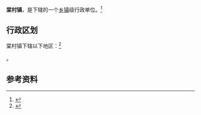 {{unreferenced|time=2016-04-05T11:54:06+00:00}}
{{中国乡级行政区|41/17/29/105/000}}

'''棠村镇'''，是{{PRC admin/fullname|41/17/29/106/000|3}}下辖的一个[[乡镇|乡镇]]级行政单位。<ref>{{PRC admin/ref sgc|{{PRC admin/parent|41/17/29/105/000}}}}</ref>

== 行政区划 ==

棠村镇下辖以下地区：<ref>{{PRC admin/ref sgc|41/17/29/105/000}}</ref>

{{PRC admin/children|41/17/29/105/000}}。

== 参考资料 ==

{{reflist}}

{{行政区划小作品}}
{{PRC admin/navcat|41/17/29/105/000}}